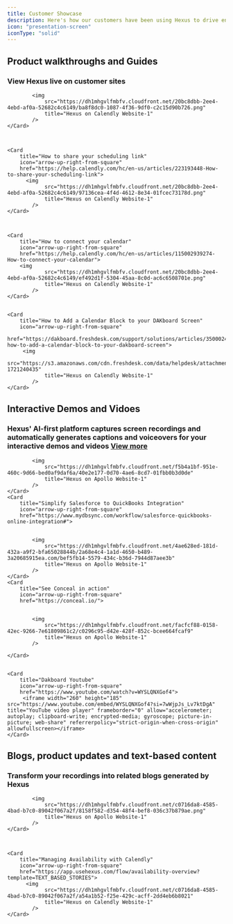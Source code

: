 ```yaml
---
title: Customer Showcase
description: Here's how our customers have been using Hexus to drive engagement and onboarding
icon: "presentation-screen"
iconType: "solid"
---
```


## Product walkthroughs and Guides
### View Hexus live on customer sites

<CardGroup cols={2}>
    <Card 
        title="How to Set up Invitee Questions" 
        icon="arrow-up-right-from-square" 
        href="https://help.calendly.com/hc/en-us/articles/14076808543511-How-to-add-or-remove-invitee-questions#how-to-add-or-remove-invitee-questions-0-0">
      
            <img
                src="https://dh1mhgvlfmbfv.cloudfront.net/20bc8dbb-2ee4-4ebd-af0a-52682c4c6149/ba8f8dc0-1087-4f36-9df0-c2c15d90b726.png"
                title="Hexus on Calendly Website-1"
            />
    </Card>

    
    
    <Card 
        title="How to share your scheduling link" 
        icon="arrow-up-right-from-square" 
        href="https://help.calendly.com/hc/en-us/articles/223193448-How-to-share-your-scheduling-link">
          <img
                src="https://dh1mhgvlfmbfv.cloudfront.net/20bc8dbb-2ee4-4ebd-af0a-52682c4c6149/97136cea-4f4d-4612-8e34-01fcec73178d.png"
                title="Hexus on Calendly Website-1"
            />
    </Card>

    

    <Card 
        title="How to connect your calendar" 
        icon="arrow-up-right-from-square" 
        href="https://help.calendly.com/hc/en-us/articles/115002939274-How-to-connect-your-calendar">
        <img
                src="https://dh1mhgvlfmbfv.cloudfront.net/20bc8dbb-2ee4-4ebd-af0a-52682c4c6149/ef492d1f-5304-45aa-8c0d-ac6c6508701e.png"
                title="Hexus on Calendly Website-1"
            />
    </Card>


    <Card 
        title="How to Add a Calendar Block to your DAKboard Screen" 
        icon="arrow-up-right-from-square" 
        href="https://dakboard.freshdesk.com/support/solutions/articles/35000245107-how-to-add-a-calendar-block-to-your-dakboard-screen">
         <img
                src="https://s3.amazonaws.com/cdn.freshdesk.com/data/helpdesk/attachments/production/35238255685/original/mZcpk7Rdw2qUn_ypQ140glybE8SbWRK35g.gif?1721240435"
                title="Hexus on Calendly Website-1"
            />
    </Card>
</CardGroup>



## Interactive Demos and Vidoes
### Hexus' AI-first platform captures screen recordings and automatically generates captions and voiceovers for your interactive demos and videos <a href="https://www.hexus.ai/showcase">View more</a>
<CardGroup cols={2}>
    <Card 
        title="See Knownwell in action" 
        icon="arrow-up-right-from-square" 
        href="https://knownwell.com/demo/">
        
      
            <img
                src="https://dh1mhgvlfmbfv.cloudfront.net/f5b4a1bf-951e-460c-9d66-bed0af9daf6a/40e2e177-0d70-4ae6-8cd7-01fbb0b3d0de"
                title="Hexus on Apollo Website-1"
            />
    </Card>
    <Card 
        title="Simplify Salesforce to QuickBooks Integration" 
        icon="arrow-up-right-from-square" 
        href="https://www.mydbsync.com/workflow/salesforce-quickbooks-online-integration#">
        
      
            <img
                src="https://dh1mhgvlfmbfv.cloudfront.net/4ae628ed-181d-432a-a9f2-bfa65028844b/2a68e4c4-1a1d-4650-b489-3a20685915ea.com/bef5fb14-5579-434c-b36d-7944d87aee3b"
                title="Hexus on Apollo Website-1"
            />
    </Card>
    <Card 
        title="See Conceal in action" 
        icon="arrow-up-right-from-square" 
        href="https://conceal.io/">
        
      
            <img
                src="https://dh1mhgvlfmbfv.cloudfront.net/facfcf88-0158-42ec-9266-7e61809861c2/c0296c95-d42e-428f-852c-bcee664fcaf9"
                title="Hexus on Apollo Website-1"
            />

    </Card>

        
    <Card 
        title="Dakboard Youtube" 
        icon="arrow-up-right-from-square" 
        href="https://www.youtube.com/watch?v=WYSLQNXGof4">
         <iframe width="260" height="185" src="https://www.youtube.com/embed/WYSLQNXGof4?si=7wWjpJs_Lv7ktDgA" title="YouTube video player" frameborder="0" allow="accelerometer; autoplay; clipboard-write; encrypted-media; gyroscope; picture-in-picture; web-share" referrerpolicy="strict-origin-when-cross-origin" allowfullscreen></iframe>
    </Card>
</CardGroup>

## Blogs, product updates and text-based content
### Transform your recordings into related blogs generated by Hexus
<CardGroup cols={2}>
    <Card 
        title="Scale Your Outbound Success: A Guide to Apollo.io's Core Features" 
        icon="arrow-up-right-from-square" 
        href="https://app.usehexus.com/flow/apollo-blog?template=TEXT_BASED_STORIES">
        
      
            <img
                src="https://dh1mhgvlfmbfv.cloudfront.net/c0716da8-4585-4bad-b7c0-89042f067a2f/8158f582-d354-48f4-bef8-036c37b879ae.png"
                title="Hexus on Apollo Website-1"
            />
    </Card>

    
    
    <Card 
        title="Managing Availability with Calendly" 
        icon="arrow-up-right-from-square" 
        href="https://app.usehexus.com/flow/availability-overview?template=TEXT_BASED_STORIES">
          <img
                src="https://dh1mhgvlfmbfv.cloudfront.net/c0716da8-4585-4bad-b7c0-89042f067a2f/a54a1b52-f25e-429c-acff-2dd4eb6b8021"
                title="Hexus on Calendly Website-1"
            />
    </Card>
</CardGroup>
